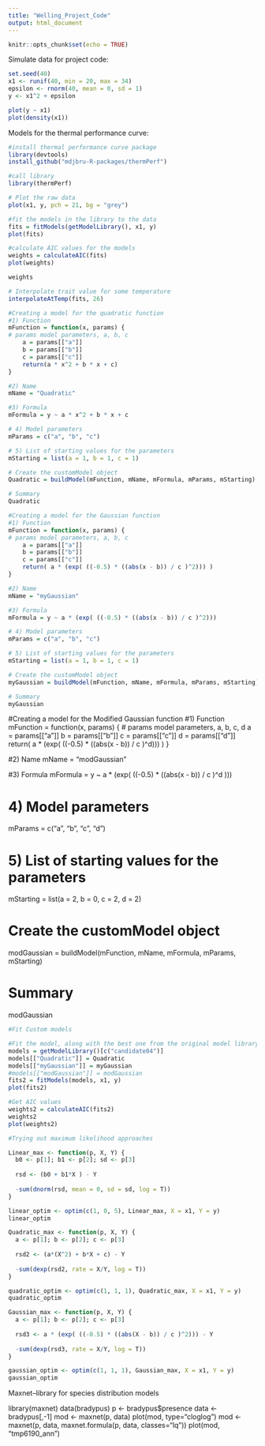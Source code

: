 ```yaml
---
title: "Welling_Project_Code"
output: html_document
---
```


```r
knitr::opts_chunk$set(echo = TRUE)
```

Simulate data for project code:
```r
set.seed(40)
x1 <- runif(40, min = 20, max = 34)
epsilon <- rnorm(40, mean = 0, sd = 1)
y <- x1^2 + epsilon

plot(y ~ x1)
plot(density(x1))

```


Models for the thermal performance curve:


```r
#install thermal performance curve package
library(devtools)
install_github("mdjbru-R-packages/thermPerf")
```

```r
#call library
library(thermPerf)

# Plot the raw data
plot(x1, y, pch = 21, bg = "grey")
```


```r
#fit the models in the library to the data
fits = fitModels(getModelLibrary(), x1, y)
plot(fits)
```

```r
#calculate AIC values for the models
weights = calculateAIC(fits)
plot(weights)

weights
```

```r
# Interpolate trait value for some temperature
interpolateAtTemp(fits, 26)
```

```r
#Creating a model for the quadratic function
#1) Function
mFunction = function(x, params) {
# params model parameters, a, b, c
    a = params[["a"]]
    b = params[["b"]]
    c = params[["c"]]
    return(a * x^2 + b * x + c)
}

#2) Name
mName = "Quadratic"

#3) Formula
mFormula = y ~ a * x^2 + b * x + c

# 4) Model parameters
mParams = c("a", "b", "c")

# 5) List of starting values for the parameters
mStarting = list(a = 1, b = 1, c = 1)

# Create the customModel object
Quadratic = buildModel(mFunction, mName, mFormula, mParams, mStarting)

# Summary
Quadratic
```



```r
#Creating a model for the Gaussian function
#1) Function
mFunction = function(x, params) {
# params model parameters, a, b, c
    a = params[["a"]]
    b = params[["b"]]
    c = params[["c"]]
    return( a * (exp( ((-0.5) * ((abs(x - b)) / c )^2))) )
}

#2) Name
mName = "myGaussian"

#3) Formula
mFormula = y ~ a * (exp( ((-0.5) * ((abs(x - b)) / c )^2)))

# 4) Model parameters
mParams = c("a", "b", "c")

# 5) List of starting values for the parameters
mStarting = list(a = 1, b = 1, c = 1)

# Create the customModel object
myGaussian = buildModel(mFunction, mName, mFormula, mParams, mStarting)

# Summary
myGaussian
```


#Creating a model for the Modified Gaussian function
#1) Function
mFunction = function(x, params) {
# params model parameters, a, b, c, d
    a = params[["a"]]
    b = params[["b"]]
    c = params[["c"]]
    d = params[["d"]]
    return( a * (exp( ((-0.5) * ((abs(x - b)) / c )^d))) )
}

#2) Name
mName = "modGaussian"

#3) Formula
mFormula = y ~ a * (exp( ((-0.5) * ((abs(x - b)) / c )^d )))

# 4) Model parameters
mParams = c("a", "b", "c", "d")

# 5) List of starting values for the parameters
mStarting = list(a = 2, b = 0, c = 2, d = 2)

# Create the customModel object
modGaussian = buildModel(mFunction, mName, mFormula, mParams, mStarting)

# Summary
modGaussian


```r
#Fit Custom models

#Fit the model, along with the best one from the original model library
models = getModelLibrary()[c("candidate04")]
models[["Quadratic"]] = Quadratic
models[["myGaussian"]] = myGaussian
#models[["modGaussian"]] = modGaussian
fits2 = fitModels(models, x1, y)
plot(fits2)

#Get AIC values
weights2 = calculateAIC(fits2)
weights2
plot(weights2)

```

```r
#Trying out maximum likelihood approaches

Linear_max <- function(p, X, Y) {
  b0 <- p[1]; b1 <- p[2]; sd <- p[3]
  
  rsd <- (b0 + b1*X ) - Y
  
  -sum(dnorm(rsd, mean = 0, sd = sd, log = T)) 
}

linear_optim <- optim(c(1, 0, 5), Linear_max, X = x1, Y = y)
linear_optim
```

```r
Quadratic_max <- function(p, X, Y) {
  a <- p[1]; b <- p[2]; c <- p[3]
  
  rsd2 <- (a*(X^2) + b*X + c) - Y
  
  -sum(dexp(rsd2, rate = X/Y, log = T))
}

quadratic_optim <- optim(c(1, 1, 1), Quadratic_max, X = x1, Y = y)
quadratic_optim
```

```r
Gaussian_max <- function(p, X, Y) {
  a <- p[1]; b <- p[2]; c <- p[3]
  
  rsd3 <- a * (exp( ((-0.5) * ((abs(X - b)) / c )^2))) - Y
  
  -sum(dexp(rsd3, rate = X/Y, log = T)) 
}

gaussian_optim <- optim(c(1, 1, 1), Gaussian_max, X = x1, Y = y)
gaussian_optim
```

Maxnet--library for species distribution models

library(maxnet)
data(bradypus)
p <- bradypus$presence
data <- bradypus[,-1]
mod <- maxnet(p, data)
plot(mod, type="cloglog")
mod <- maxnet(p, data, maxnet.formula(p, data, classes="lq"))
plot(mod, "tmp6190_ann")